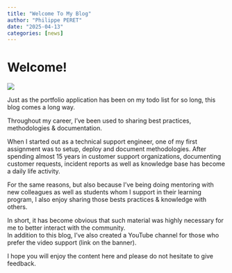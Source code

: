 ```yaml
---
title: "Welcome To My Blog"
author: "Philippe PERET"
date: "2025-04-13"
categories: [news]
---
```


# Welcome!\

![](thumbnail.jpg)\

Just as the portfolio application has been on my todo list for so long, this blog comes a long way.\

Throughout my career, I've been used to sharing best practices, methodologies & documentation.

When I started out as a technical support engineer, one of my first assignment was to setup, deploy and document methodologies. After spending almost 15 years in customer support organizations, documenting customer requests, incident reports as well as knowledge base has become a daily life activity.

For the same reasons, but also because I've being doing mentoring with new colleagues as well as students whom I support in their learning program, I also enjoy sharing those bests practices & knowledge with others.\

In short, it has become obvious that such material was highly necessary for me to better interact with the community.\
In addition to this blog, I've also created a YouTube channel for those who prefer the video support (link on the banner).

I hope you will enjoy the content here and please do not hesitate to give feedback.
